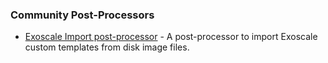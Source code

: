 ### Community Post-Processors

- [Exoscale Import post-processor](https://github.com/exoscale/packer-plugin-exoscale) - A post-processor to import Exoscale custom templates from disk image files.
